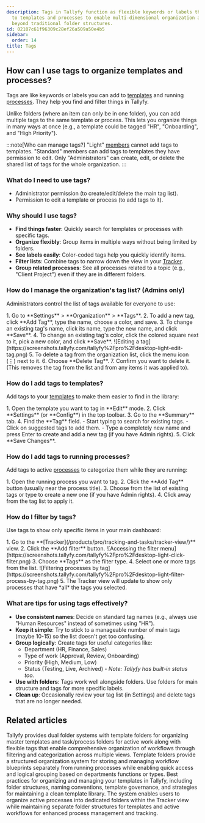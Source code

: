 ```yaml
---
description: Tags in Tallyfy function as flexible keywords or labels that can be applied
  to templates and processes to enable multi-dimensional organization and filtering
  beyond traditional folder structures.
id: 02107c61f96309c28ef26a509a50e4b5
sidebar:
  order: 14
title: Tags
---
```



## How can I use tags to organize templates and processes?

Tags are like keywords or labels you can add to [templates](/products/pro/documenting/templates/) and running [processes](/products/pro/tracking-and-tasks/processes/). They help you find and filter things in Tallyfy.

Unlike folders (where an item can only be in one folder), you can add multiple tags to the same template or process. This lets you organize things in many ways at once (e.g., a template could be tagged "HR", "Onboarding", and "High Priority").

:::note[Who can manage tags?]
"Light" [members](/products/pro/documenting/members/) cannot add tags to templates. "Standard" members can add tags to templates they have permission to edit. Only "Administrators" can create, edit, or delete the shared list of tags for the whole organization.
:::

### What do I need to use tags?
- Administrator permission (to create/edit/delete the main tag list).
- Permission to edit a template or process (to add tags to it).

### Why should I use tags?

- **Find things faster**: Quickly search for templates or processes with specific tags.
- **Organize flexibly**: Group items in multiple ways without being limited by folders.
- **See labels easily**: Color-coded tags help you quickly identify items.
- **Filter lists**: Combine tags to narrow down the view in your [Tracker](/products/pro/tracking-and-tasks/tracker-view/).
- **Group related processes**: See all processes related to a topic (e.g., "Client Project") even if they are in different folders.

### How do I manage the organization's tag list? (Admins only)

Administrators control the list of tags available for everyone to use:

<Steps>
1. Go to **Settings** > **Organization** > **Tags**.
2. To add a new tag, click **Add Tag**, type the name, choose a color, and save.
3. To change an existing tag's name, click its name, type the new name, and click **Save**.
4. To change an existing tag's color, click the colored square next to it, pick a new color, and click **Save**.
   ![Editing a tag](https://screenshots.tallyfy.com/tallyfy%2Fpro%2Fdesktop-light-edit-tag.png)
5. To delete a tag from the organization list, click the menu icon (⋮) next to it.
6. Choose **Delete Tag**.
7. Confirm you want to delete it. (This removes the tag from the list and from any items it was applied to).
</Steps>

### How do I add tags to templates?

Add tags to your [templates](/products/pro/documenting/templates/) to make them easier to find in the library:

<Steps>
1. Open the template you want to tag in **Edit** mode.
2. Click **Settings** (or **Config**) in the top toolbar.
3. Go to the **Summary** tab.
4. Find the **Tag** field.
   - Start typing to search for existing tags.
   - Click on suggested tags to add them.
   - Type a completely new name and press Enter to create and add a new tag (if you have Admin rights).
5. Click **Save Changes**.
</Steps>

### How do I add tags to running processes?

Add tags to active [processes](/products/pro/tracking-and-tasks/processes/) to categorize them while they are running:

<Steps>
1. Open the running process you want to tag.
2. Click the **Add Tag** button (usually near the process title).
3. Choose from the list of existing tags or type to create a new one (if you have Admin rights).
4. Click away from the tag list to apply it.
</Steps>

### How do I filter by tags?

Use tags to show only specific items in your main dashboard:

<Steps>
1. Go to the **[Tracker](/products/pro/tracking-and-tasks/tracker-view/)** view.
2. Click the **Add filter** button.
   ![Accessing the filter menu](https://screenshots.tallyfy.com/tallyfy%2Fpro%2Fdesktop-light-click-filter.png)
3. Choose **Tags** as the filter type.
4. Select one or more tags from the list.
   ![Filtering processes by tag](https://screenshots.tallyfy.com/tallyfy%2Fpro%2Fdesktop-light-filter-process-by-tag.png)
5. The Tracker view will update to show only processes that have *all* the tags you selected.
</Steps>

### What are tips for using tags effectively?

- **Use consistent names**: Decide on standard tag names (e.g., always use "Human Resources" instead of sometimes using "HR").
- **Keep it simple**: Try to stick to a manageable number of main tags (maybe 10-15) so the list doesn't get too confusing.
- **Group logically**: Create tags for useful categories like:
  - Department (HR, Finance, Sales)
  - Type of work (Approval, Review, Onboarding)
  - Priority (High, Medium, Low)
  - Status (Testing, Live, Archived) - *Note: Tallyfy has built-in status too.*
- **Use with folders**: Tags work well alongside folders. Use folders for main structure and tags for more specific labels.
- **Clean up**: Occasionally review your tag list (in Settings) and delete tags that are no longer needed.


## Related articles
<CardGrid>
<LinkTitleCard header="<b>Tasks View > Organize tasks and processes into folders</b>" href="/products/pro/tracking-and-tasks/tasks-view/how-can-i-add-tasks-to-folders-in-tallyfy/" > Tallyfy provides dual folder systems with template folders for organizing master templates and task/process folders for active work along with flexible tags that enable comprehensive organization of workflows through filtering and categorization across multiple views. </LinkTitleCard>
<LinkTitleCard header="<b>Templates > Organize templates into folders</b>" href="/products/pro/documenting/templates/organize-templates-into-folders/" > Template folders provide a structured organization system for storing and managing workflow blueprints separately from running processes while enabling quick access and logical grouping based on departments functions or types. </LinkTitleCard>
<LinkTitleCard header="<b>Templates > Best practices for template organization and management</b>" href="/products/pro/documenting/templates/template-organization-best-practices/" > Best practices for organizing and managing your templates in Tallyfy, including folder structures, naming conventions, template governance, and strategies for maintaining a clean template library. </LinkTitleCard>
<LinkTitleCard header="<b>Organize Processes > Organize processes into folders</b>" href="/products/pro/tracking-and-tasks/tracker-view/organize-processes/how-can-i-add-tasks-to-folders-in-tallyfy/" > The system enables users to organize active processes into dedicated folders within the Tracker view while maintaining separate folder structures for templates and active workflows for enhanced process management and tracking. </LinkTitleCard>
</CardGrid>